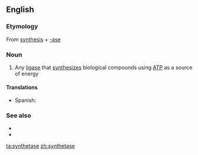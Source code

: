 {{also|Synthetase}}
==English==

===Etymology===
From [[synthesis]] + [[-ase]]

===Noun===
{{en-noun}}

# {{label|en|enzyme}} Any [[ligase]] that [[synthesize]]s biological compounds using [[ATP]] as a source of energy

====Translations====
{{trans-top|ligase that synthesizes biological compounds}}
* Spanish: {{t|es|sintetasa|f}}
{{trans-mid}}
{{trans-bottom}}

===See also===
* {{l|en|carboxylase}}
* {{l|en|synthase}}

[[ta:synthetase]]
[[zh:synthetase]]